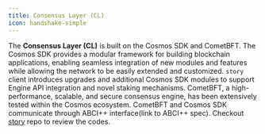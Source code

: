 ```yaml
---
title: Consensus Layer (CL)
icon: handshake-simple
---
```


The **Consensus Layer (CL)** is built on the Cosmos SDK and CometBFT. The Cosmos SDK provides a modular framework for building blockchain applications, enabling seamless integration of new modules and features while allowing the network to be easily extended and customized. `story` client introduces upgrades and additional Cosmos SDK modules to support Engine API integration and novel staking mechanisms. CometBFT, a high-performance, scalable, and secure consensus engine, has been extensively tested within the Cosmos ecosystem. CometBFT and Cosmos SDK communicate through ABCI++ interface(link to ABCI++ spec). Checkout [story](https://github.com/piplabs/story) repo to review the codes.
